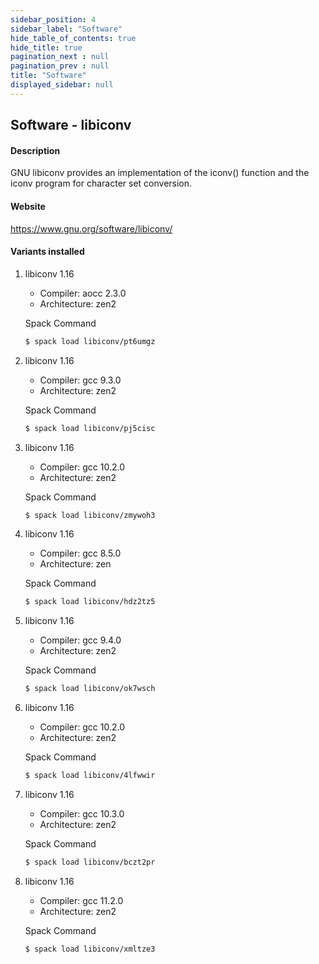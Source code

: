 ```yaml
---
sidebar_position: 4
sidebar_label: "Software"
hide_table_of_contents: true
hide_title: true
pagination_next : null
pagination_prev : null
title: "Software"
displayed_sidebar: null
---
```


## Software - libiconv


#### Description
GNU libiconv provides an implementation of the iconv() function and the iconv program for character set conversion.

#### Website
https://www.gnu.org/software/libiconv/

#### Variants installed

1. libiconv 1.16

    - Compiler: aocc 2.3.0
    - Architecture: zen2

    Spack Command
    ```bash
    $ spack load libiconv/pt6umgz
    ```

2. libiconv 1.16

    - Compiler: gcc 9.3.0
    - Architecture: zen2

    Spack Command
    ```bash
    $ spack load libiconv/pj5cisc
    ```

3. libiconv 1.16

    - Compiler: gcc 10.2.0
    - Architecture: zen2

    Spack Command
    ```bash
    $ spack load libiconv/zmywoh3
    ```

4. libiconv 1.16

    - Compiler: gcc 8.5.0
    - Architecture: zen

    Spack Command
    ```bash
    $ spack load libiconv/hdz2tz5
    ```

5. libiconv 1.16

    - Compiler: gcc 9.4.0
    - Architecture: zen2

    Spack Command
    ```bash
    $ spack load libiconv/ok7wsch
    ```

6. libiconv 1.16

    - Compiler: gcc 10.2.0
    - Architecture: zen2

    Spack Command
    ```bash
    $ spack load libiconv/4lfwwir
    ```

7. libiconv 1.16

    - Compiler: gcc 10.3.0
    - Architecture: zen2

    Spack Command
    ```bash
    $ spack load libiconv/bczt2pr
    ```

8. libiconv 1.16

    - Compiler: gcc 11.2.0
    - Architecture: zen2

    Spack Command
    ```bash
    $ spack load libiconv/xmltze3
    ```
